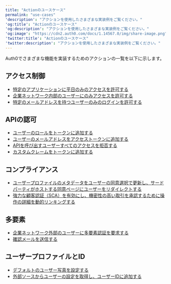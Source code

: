 ---
title: "Actionのユースケース"
permalink: "use-cases"
'description': "アクションを使用したさまざまな実装例をご覧ください。"
'og:title': "Actionのユースケース"
'og:description': "アクションを使用したさまざまな実装例をご覧ください。"
'og:image': "https://cdn2.auth0.com/docs/1.14567.0/img/share-image.png"
'twitter:title': "Actionのユースケース"
'twitter:description': "アクションを使用したさまざまな実装例をご覧ください。"
---

Auth0でさまざまな機能を実装するためのアクションの一覧を以下に示します。

## アクセス制御

* [特定のアプリケーションに平日のみのアクセスを許可する](/ja-jp/manage-users/access-control/sample-use-cases-actions-with-authorization#allow-access-only-on-weekdays-for-a-specific-application)
* [企業ネットワーク内部のユーザーにのみアクセスを許可する](/ja-jp/manage-users/access-control/sample-use-cases-actions-with-authorization#allow-access-only-to-users-who-are-inside-the-corporate-network)
* [特定のメールアドレスを持つユーザーのみのログインを許可する](/ja-jp/customize/actions/flows-and-triggers/login-flow#access-control)

## APIの認可

* [ユーザーのロールをトークンに追加する](/ja-jp/manage-users/access-control/sample-use-cases-actions-with-authorization#add-user-roles-to-tokens)
* [ユーザーのメールアドレスをアクセストークンに追加する](/ja-jp/architecture-scenarios/mobile-api/api-implementation-nodejs#4-determine-the-user-identity)
* [APIを呼び出すユーザーすべてのアクセスを拒否する](/ja-jp/manage-users/access-control/sample-use-cases-actions-with-authorization#deny-access-to-anyone-calling-an-api)
* [カスタムクレームをトークンに追加する](/ja-jp/get-started/apis/scopes/sample-use-cases-scopes-and-claims#add-custom-claims-to-a-token)

## コンプライアンス

* [ユーザープロファイルのメタデータをユーザーの同意選択で更新し、サードパーティがホストする同意ページにユーザーをリダイレクトする](/ja-jp/secure/data-privacy-and-compliance/gdpr/gdpr-track-consent-with-lock)
* [強力な顧客認証（SCA）を有効にし、機密性の高い取引を承認するために操作の詳細を動的リンキングする](/ja-jp/secure/highly-regulated-identity/transactional-authorization-with-authorization-code-flow)

## 多要素

* [企業ネットワーク外部のユーザーに多要素認証を要求する](/ja-jp/customize/actions/flows-and-triggers/login-flow#enforce-custom-mfa-policy)
* [確認メールを送信する](/ja-jp/customize/actions/flows-and-triggers/post-change-password-flow#send-an-email-after-the-user-changes-their-password)

## ユーザープロファイルとID

* [デフォルトのユーザー写真を設定する](/ja-jp/manage-users/user-accounts/change-user-picture#change-default-picture-for-all-users)
* [外部ソースからユーザーの設定を取得し、ユーザーIDに追加する](/ja-jp/customize/actions/flows-and-triggers/pre-user-registration-flow#store-a-user-id-from-another-system-in-the-user-profile)
